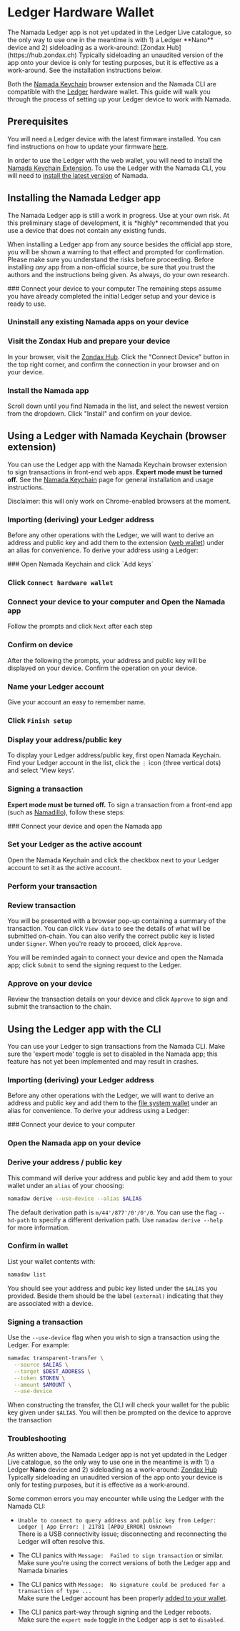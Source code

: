 
# Ledger Hardware Wallet

<Callout type="info">
The Namada Ledger app is not yet updated in the Ledger Live catalogue, so the only way to use one in the meantime is with 1) a Ledger **Nano** device and 2) sideloading as a work-around: [Zondax Hub](https://hub.zondax.ch)
Typically sideloading an unaudited version of the app onto your device is only for testing purposes, but it is effective as a work-around. See the installation instructions below.
</Callout>

Both the [Namada Keychain](./web-wallet.mdx) browser extension and the Namada CLI are compatible with the [Ledger](https://www.ledger.com/) hardware wallet. 
This guide will walk you through the process of setting up your Ledger device to work with Namada.

## Prerequisites
You will need a Ledger device with the latest firmware installed. You can find instructions on how to update your firmware [here](https://support.ledger.com/hc/en-us/articles/360002731113-Update-device-firmware).

In order to use the Ledger with the web wallet, you will need to install the [Namada Keychain Extension](./web-wallet.mdx#install). To use the Ledger with the Namada CLI, 
you will need to [install the latest version](./../../introduction/install.mdx) of Namada.

## Installing the Namada Ledger app
<Callout type="warning">
The Namada Ledger app is still a work in progress. Use at your own risk. At this preliminary stage of development, it is *highly* recommended that you use a device that 
does not contain any existing funds.  

When installing a Ledger app from any source besides the official app store, you will be shown a warning to that effect and prompted for confirmation. Please make sure you 
understand the risks before proceeding. Before installing *any* app from a non-official source, be sure that you trust the authors and the instructions being given. As always, do your own research.
</Callout>

<Steps>
### Connect your device to your computer 
The remaining steps assume you have already completed the initial Ledger setup and your device is ready to use.

### Uninstall any existing Namada apps on your device

### Visit the Zondax Hub and prepare your device
In your browser, visit the [Zondax Hub](https://hub.zondax.ch). Click the "Connect Device" button in the top right corner, and confirm the connection in your browser and on your device.

### Install the Namada app
Scroll down until you find Namada in the list, and select the newest version from the dropdown. Click "Install" and confirm on your device.

</Steps>

## Using a Ledger with Namada Keychain (browser extension)

You can use the Ledger app with the Namada Keychain browser extension to sign transactions in front-end web apps. **Expert mode must be turned off.**  See the 
[Namada Keychain](./web-wallet.mdx) page for general installation and usage instructions.

<Callout>
Disclaimer: this will only work on Chrome-enabled browsers at the moment.
</Callout>

### Importing (deriving) your Ledger address
Before any other operations with the Ledger, we will want to derive an address and public key and add them to the extension ([web wallet](./web-wallet.mdx)) under an alias for convenience.
To derive your address using a Ledger:

<Steps>
### Open Namada Keychain and click `Add keys`

### Click `Connect hardware wallet`

### Connect your device to your computer and Open the Namada app
Follow the prompts and click `Next` after each step

### Confirm on device
After the following the prompts, your address and public key will be displayed on your device. Confirm the operation on your device.

### Name your Ledger account
Give your account an easy to remember name.

### Click `Finish setup`
</Steps>

### Display your address/public key
To display your Ledger address/public key, first open Namada Keychain. Find your Ledger account in the list, click the `⋮` icon (three vertical dots) and select 'View keys'. 

### Signing a transaction
**Expert mode must be turned off.** To sign a transaction from a front-end app (such as [Namadillo](./../../integrating-with-namada/interface.mdx)), follow these steps:

<Steps>
### Connect your device and open the Namada app

### Set your Ledger as the active account
Open the Namada Keychain and click the checkbox next to your Ledger account to set it as the active account.

### Perform your transaction

### Review transaction
You will be presented with a browser pop-up containing a summary of the transaction. You can click `View data` to see the 
details of what will be submitted on-chain. You can also verify the correct public key is listed under `Signer`. When you're 
ready to proceed, click `Approve`.  

You will be reminded again to connect your device and open the Namada app; click `Submit` to send the signing request to the Ledger.

### Approve on your device
Review the transaction details on your device and click `Approve` to sign and submit the transaction to the chain.
</Steps>

## Using the Ledger app with the CLI
You can use your Ledger to sign transactions from the Namada CLI.
<Callout type="warning">
Make sure the 'expert mode' toggle is set to disabled in the Namada app; this feature has not yet been implemented and may result in crashes.
</Callout>

### Importing (deriving) your Ledger address
Before any other operations with the Ledger, we will want to derive an address and public key and add them to the [file system wallet](./file-system-wallet.mdx) under an alias for convenience.
To derive your address using a Ledger:

<Steps>
### Connect your device to your computer

### Open the Namada app on your device

### Derive your address / public key
This command will derive your address and public key and add them to your wallet under an `alias` of your choosing:
```bash copy
namadaw derive --use-device --alias $ALIAS
```
The default derivation path is `m/44'/877'/0'/0'/0`. You can use the flag `--hd-path` to specify a different derivation path. Use `namadaw derive --help` for more information.

### Confirm in wallet
List your wallet contents with:
```bash copy
namadaw list
```
You should see your address and pubic key listed under the `$ALIAS` you provided. Beside them should be the label `(external)` indicating that they are associated with a device.
</Steps>

### Signing a transaction
Use the `--use-device` flag when you wish to sign a transaction using the Ledger. For example:
```bash copy
namadac transparent-transfer \
  --source $ALIAS \
  --target $DEST_ADDRESS \
  --token $TOKEN \
  --amount $AMOUNT \
  --use-device
```
When constructing the transfer, the CLI will check your wallet for the public key given under `$ALIAS`. You will then be prompted on the device to approve the transaction

### Troubleshooting
As written above, the Namada Ledger app is not yet updated in the Ledger Live catalogue, so the only way to use one in the meantime is with 1) a Ledger **Nano** device and 2) sideloading as a work-around: [Zondax Hub](https://hub.zondax.ch)
Typically sideloading an unaudited version of the app onto your device is only for testing purposes, but it is effective as a work-around.

Some common errors you may encounter while using the Ledger with the Namada CLI:

- `Unable to connect to query address and public key from Ledger: Ledger | App Error: | 21781 [APDU_ERROR] Unknown`  
There is a USB connectivity issue; disconnecting and reconnecting the Ledger will often resolve this.

- The CLI panics with `Message:  Failed to sign transaction` or similar.  
Make sure you're using the correct versions of both the Ledger app and Namada binaries

- The CLI panics with `Message:  No signature could be produced for a transaction of type ...`  
Make sure the Ledger account has been properly [added to your wallet](#importing-deriving-your-ledger-address-1).

- The CLI panics part-way through signing and the Ledger reboots.  
Make sure the `expert mode` toggle in the Ledger app is set to `disabled`.
